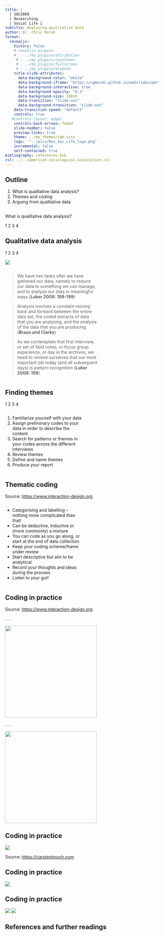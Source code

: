 ```yaml
---
title: |
  | SOC2069
  | Researching 
  | Social Life 1
subtitle: Analysing qualitative data
author: Dr. Chris Moreh
format: 
  revealjs:
    history: false
    # revealjs-plugins:
    #  - ../my_plugins/attribution
     # - ../my_plugins/countdown
     # - ../my_plugins/fullscreen
     # - ../my_plugins/elapsed
    title-slide-attributes:
      data-background-color: "white"
      data-background-iframe: "https://cgmoreh.github.io/webslides/particles-bkg/particles.html"
      data-background-interactive: true
      data-background-opacity: "0.2"
      data-background-size: 100vh
      data-transition: "slide-out"
      data-background-transition: "slide-out"
    data-transition-speed: "default"
    controls: true
   #controls-layout: edges
    controls-back-arrows: faded
    slide-number: false
    preview-links: true
    theme: ../my_themes/cgm.scss
    logo:  "../pics/Res_Soc_Life_logo.png"
    incremental: false
    self-contained: true
bibliography: references.bib
csl: ../../american-sociological-association.csl
---
```


## Outline {background-iframe="https://cgmoreh.github.io/webslides/particles-bkg/particles.html" background-opacity="0.2" transition="slide"}

::: {.outlineslide .nonincremental}
1. What is qualitative data analysis?
2. Themes and coding
3. Arguing from qualitative data
:::

##  {background-iframe="https://cgmoreh.github.io/webslides/particles-bkg/particles.html" background-opacity="0.2" transition="slide-in fade-out"}

::: sectiontitle
What is qualitative data analysis?
:::

::: sectionhead
1 [2 3 4]{.opq}
:::

## Qualitative data analysis

::: slidehead
1 [2 3 4]{.opq}
:::

![](../pics/meaning.jpg){.absolute right="-5%" height="auto"}

::: {.column width="60%"}

::: {.fragment}
> We have two tasks after we have gathered our data, namely to reduce our data to something we can manage, and to analyze our data in meaningful ways (**Luker 2008: 198-199**)
:::

::: {.fragment}
> Analysis involves a constant moving back and forward between the entire data set, the coded extracts of data that you are analysing, and the analysis of the data that you are producing (**Braun and Clarke**)
:::

::: {.fragment}
> As we contemplate that first interview, or set of field notes, or focus group experience, or day in the archives, we need to remind ourselves that our most important job today (and all subsequent days) is *pattern recognition* (**Luker 2008: 199**)
:::

:::

## Finding themes {background-image="../pics/neuman_figure_3_analysis.png" background-opacity="1"  background-size="45% auto" background-position="right"}

::: slidehead
1 [2 3 4]{.opq}
:::


::: {.incremental .column width="50%"}

1. Familiarize yourself with your data
2. Assign preliminary codes to your data in order to describe the content
3. Search for patterns or themes in your codes across the different interviews
4. Review themes
5. Define and name themes
6. Produce your report

:::

## Thematic coding {background-image="../pics/user-coding1.webp" background-opacity="1"  background-size="45% 93%" background-position="top right 0px"}

:::{.attribution2}
Source: [https://www.interaction-design.org](https://www.interaction-design.org/literature/article/how-to-do-a-thematic-analysis-of-user-interviews)
:::

::: {.incremental .column width="50%"}
- Categorising and labelling – nothing more complicated than that!
- Can be deductive, inductive or (more commonly) a mixture
- You can code as you go along, or start at the end of data collection
- Keep your coding scheme/frame under review
- Start descriptive but aim to be analytical
- Record your thoughts and ideas during the process
- Listen to your gut!

:::

## Coding in practice {background-image="../pics/user-coding1.webp" background-opacity="1"  background-size="45% 93%" background-position="top right 0px"}

:::{.attribution2}
Source: [https://www.interaction-design.org](https://www.interaction-design.org/literature/article/how-to-do-a-thematic-analysis-of-user-interviews)
:::

. . .

![](../pics/user-coding2.webp){.absolute left="1%" top="10%" height="300"}

. . .

![](../pics/user-coding3.webp){.absolute left="1%" bottom="0%" height="300"}

## Coding in practice 


![](../pics/Kafkas-Metamorphosis-coded-using-Word-comments.jpg){fig-align="center"}

:::{.attribution2}
Source: [https://carstenknoch.com](https://carstenknoch.com/2020/02/qualitative-data-analysis-with-microsoft-word-comments-python-updated/)
:::


## Coding in practice 

![](../pics/colour-codes.png){fig-align="center"}

## Coding in practice 

![](../pics/structured-codes1.png){.absolute left="1%"}
![](../pics/structured-codes2.png){.absolute right="1%"}


## References and further readings
